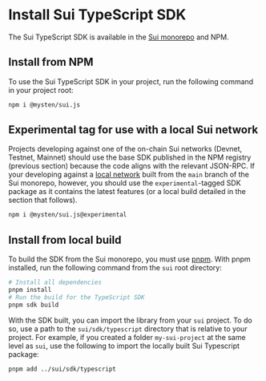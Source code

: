 # Install Sui TypeScript SDK

The Sui TypeScript SDK is available in the
[Sui monorepo](https://github.com/MystenLabs/sui/tree/main/sdk) and NPM.

## Install from NPM

To use the Sui TypeScript SDK in your project, run the following command in your project root:

```sh npm2yarn
npm i @mysten/sui.js
```

## Experimental tag for use with a local Sui network

Projects developing against one of the on-chain Sui networks (Devnet, Testnet, Mainnet) should use
the base SDK published in the NPM registry (previous section) because the code aligns with the
relevant JSON-RPC. If your developing against a
[local network](https://docs.sui.io/testnet/build/sui-local-network) built from the `main` branch of
the Sui monorepo, however, you should use the `experimental`-tagged SDK package as it contains the
latest features (or a local build detailed in the section that follows).

```sh npm2yarn
npm i @mysten/sui.js@experimental
```

## Install from local build

To build the SDK from the Sui monorepo, you must use [pnpm](https://pnpm.io/). With pnpm installed,
run the following command from the `sui` root directory:

```bash
# Install all dependencies
pnpm install
# Run the build for the TypeScript SDK
pnpm sdk build
```

With the SDK built, you can import the library from your `sui` project. To do so, use a path to the
`sui/sdk/typescript` directory that is relative to your project. For example, if you created a
folder `my-sui-project` at the same level as `sui`, use the following to import the locally built
Sui Typescript package:

```bash
pnpm add ../sui/sdk/typescript
```
